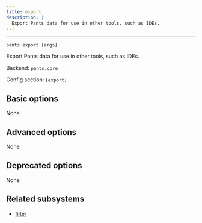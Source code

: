 ```yaml
---
title: export
description: |
  Export Pants data for use in other tools, such as IDEs.
---
```



---

```
pants export [args]
```

Export Pants data for use in other tools, such as IDEs.

Backend: <span className="color--primary">`pants.core`</span>

Config section: <span className="color--primary">`[export]`</span>

<span className={styles.options}>

## Basic options

None

## Advanced options

None

## Deprecated options

None

## Related subsystems

- [filter](../goals/filter.mdx)

</span>
